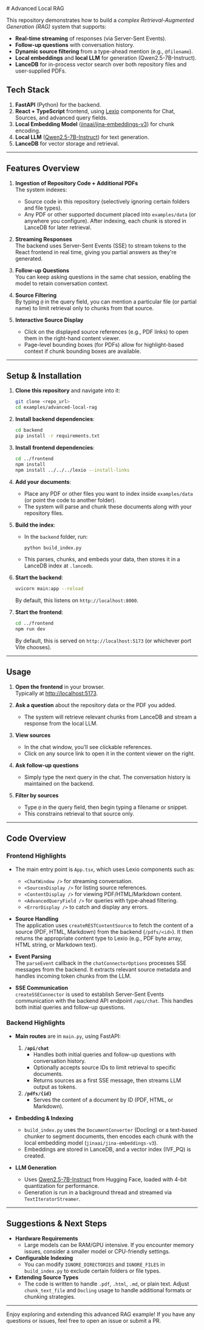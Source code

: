 
<Meta title="Gallery/Advanced: Local RAG" />
# Advanced Local RAG

This repository demonstrates how to build a _complex Retrieval-Augmented Generation (RAG)_ system that supports:

- **Real-time streaming** of responses (via Server-Sent Events).
- **Follow-up questions** with conversation history.
- **Dynamic source filtering** from a type-ahead mention (e.g., `@filename`).
- **Local embeddings** and **local LLM** for generation (Qwen2.5-7B-Instruct).
- **LanceDB** for in-process vector search over both repository files and user-supplied PDFs.

## Tech Stack

1. **FastAPI** (Python) for the backend.
2. **React + TypeScript** frontend, using [Lexio](https://github.com/pashpashpash/lexio) components for Chat, Sources, and advanced query fields.
3. **Local Embedding Model** ([jinaai/jina-embeddings-v3](https://huggingface.co/jinaai/jina-embeddings-v3)) for chunk encoding.
4. **Local LLM** ([Qwen2.5-7B-Instruct](https://huggingface.co/Qwen/Qwen2.5-7B-Instruct)) for text generation.
5. **LanceDB** for vector storage and retrieval.

---

## Features Overview

1. **Ingestion of Repository Code + Additional PDFs**  
   The system indexes:
   - Source code in this repository (selectively ignoring certain folders and file types).
   - Any PDF or other supported document placed into `examples/data` (or anywhere you configure).
   After indexing, each chunk is stored in LanceDB for later retrieval.

2. **Streaming Responses**  
   The backend uses Server-Sent Events (SSE) to stream tokens to the React frontend in real time, giving you partial answers as they're generated.

3. **Follow-up Questions**  
   You can keep asking questions in the same chat session, enabling the model to retain conversation context.

4. **Source Filtering**  
   By typing `@` in the query field, you can mention a particular file (or partial name) to limit retrieval only to chunks from that source.

5. **Interactive Source Display**  
   - Click on the displayed source references (e.g., PDF links) to open them in the right-hand content viewer.
   - Page-level bounding boxes (for PDFs) allow for highlight-based context if chunk bounding boxes are available.

---

## Setup & Installation

1. **Clone this repository** and navigate into it:
   ```bash
   git clone <repo_url>
   cd examples/advanced-local-rag
   ```

2. **Install backend dependencies**:
   ```bash
   cd backend
   pip install -r requirements.txt
   ```

3. **Install frontend dependencies**:
   ```bash
   cd ../frontend
   npm install
   npm install ../../../lexio --install-links
   ```

4. **Add your documents**:
   - Place any PDF or other files you want to index inside `examples/data` (or point the code to another folder).
   - The system will parse and chunk these documents along with your repository files.

5. **Build the index**:
   - In the `backend` folder, run:
     ```bash
     python build_index.py
     ```
   - This parses, chunks, and embeds your data, then stores it in a LanceDB index at `.lancedb`.

6. **Start the backend**:
   ```bash
   uvicorn main:app --reload
   ```
   By default, this listens on `http://localhost:8000`.

7. **Start the frontend**:
   ```bash
   cd ../frontend
   npm run dev
   ```
   By default, this is served on `http://localhost:5173` (or whichever port Vite chooses).

---

## Usage

1. **Open the frontend** in your browser.  
   Typically at [http://localhost:5173](http://localhost:5173).

2. **Ask a question** about the repository data or the PDF you added.  
   - The system will retrieve relevant chunks from LanceDB and stream a response from the local LLM.

3. **View sources**  
   - In the chat window, you'll see clickable references.  
   - Click on any source link to open it in the content viewer on the right.

4. **Ask follow-up questions**  
   - Simply type the next query in the chat. The conversation history is maintained on the backend.

5. **Filter by sources**  
   - Type `@` in the query field, then begin typing a filename or snippet.  
   - This constrains retrieval to that source only.

---

## Code Overview

### Frontend Highlights

- The main entry point is `App.tsx`, which uses Lexio components such as:
  - `<ChatWindow />` for streaming conversation.
  - `<SourcesDisplay />` for listing source references.
  - `<ContentDisplay />` for viewing PDF/HTML/Markdown content.
  - `<AdvancedQueryField />` for queries with type-ahead filtering.
  - `<ErrorDisplay />` to catch and display any errors.

- **Source Handling**  
  The application uses `createRESTContentSource` to fetch the content of a source (PDF, HTML, Markdown) from the backend (`/pdfs/<id>`). It then returns the appropriate content type to Lexio (e.g., PDF byte array, HTML string, or Markdown text).

- **Event Parsing**  
  The `parseEvent` callback in the `chatConnectorOptions` processes SSE messages from the backend. It extracts relevant source metadata and handles incoming token chunks from the LLM.

- **SSE Communication**  
  `createSSEConnector` is used to establish Server-Sent Events communication with the backend API endpoint `/api/chat`. This handles both initial queries and follow-up questions.

### Backend Highlights

- **Main routes** are in `main.py`, using FastAPI:
  1. **`/api/chat`**  
     - Handles both initial queries and follow-up questions with conversation history.
     - Optionally accepts source IDs to limit retrieval to specific documents.
     - Returns sources as a first SSE message, then streams LLM output as tokens.
  2. **`/pdfs/{id}`**  
     - Serves the content of a document by ID (PDF, HTML, or Markdown).

- **Embedding & Indexing**  
  - `build_index.py` uses the `DocumentConverter` (Docling) or a text-based chunker to segment documents, then encodes each chunk with the local embedding model (`jinaai/jina-embeddings-v3`).
  - Embeddings are stored in LanceDB, and a vector index (IVF_PQ) is created.

- **LLM Generation**  
  - Uses [Qwen2.5-7B-Instruct](https://huggingface.co/Qwen/Qwen2.5-7B-Instruct) from Hugging Face, loaded with 4-bit quantization for performance.
  - Generation is run in a background thread and streamed via `TextIteratorStreamer`.

---

## Suggestions & Next Steps

- **Hardware Requirements**  
  - Large models can be RAM/GPU intensive. If you encounter memory issues, consider a smaller model or CPU-friendly settings.
- **Configurable Indexing**  
  - You can modify `IGNORE_DIRECTORIES` and `IGNORE_FILES` in `build_index.py` to exclude certain folders or file types.
- **Extending Source Types**  
  - The code is written to handle `.pdf`, `.html`, `.md`, or plain text. Adjust `chunk_text_file` and `Docling` usage to handle additional formats or chunking strategies.

---

Enjoy exploring and extending this advanced RAG example! If you have any questions or issues, feel free to open an issue or submit a PR.
